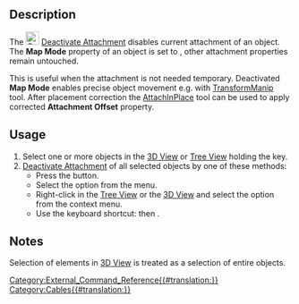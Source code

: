 <languages/>
<translate>

<!--T:1-->
{{Docnav
|[[Cables_AttachInPlace|AttachInPlace]]
|
|[[Cables_Workbench|Cables]]
|IconL=Cables_AttachInPlace.svg
|IconR=
|IconC=Cables_workbench_icon.svg
}}

<!--T:2-->
{{GuiCommand
|Name=Cables DeactivateAttachment
|Icon=Cables_DeactivateAttachment.svg
|MenuLocation=Cable Support → Deactivate Attachment
|Workbenches=[[Cables_Workbench|Cables]]
|Shortcut={{KEY|X}} {{KEY|D}}
|Version=0.3.0
|SeeAlso=[[Cables_AttachInPlace|Cables AttachInPlace]]
}}

==Description== <!--T:3-->

<!--T:4-->
The [[Image:Cables_DeactivateAttachment.svg|24px]] [[Cables_DeactivateAttachment|Deactivate Attachment]] disables current attachment of an object. The '''Map Mode''' property of an object is set to {{Value|Deactivated}}, other attachment properties remain untouched.

<!--T:5-->
This is useful when the attachment is not needed temporary. Deactivated '''Map Mode''' enables precise object movement e.g. with [[Std_TransformManip|TransformManip]] tool. After placement correction the [[Cables_AttachInPlace|AttachInPlace]] tool can be used to apply corrected '''Attachment Offset''' property.

==Usage== <!--T:6-->

<!--T:7-->
# Select one or more objects in the [[3D_View|3D View]] or [[Tree_View|Tree View]] holding the {{KEY|CTRL}} key.
# [[Cables_DeactivateAttachment|Deactivate Attachment]] of all selected objects by one of these methods:
#* Press the {{Button|[[Image:Cables_DeactivateAttachment.svg|16px]] [[Cables_DeactivateAttachment|DeactivateAttachment]]}} button.
#* Select the {{MenuCommand|Cable Support → [[Image:Cables_DeactivateAttachment.svg|16px]] Deactivate Attachment}} option from the menu.
#* Right-click in the [[Tree_View|Tree View]] or the [[3D_View|3D View]] and select the {{MenuCommand|Cable Support → [[Image:Cables_DeactivateAttachment.svg|16px]] Deactivate Attachment}} option from the context menu.
#* Use the keyboard shortcut: {{KEY|X}} then {{KEY|D}}.

==Notes== <!--T:8-->

<!--T:9-->
Selection of elements in [[3D_View|3D View]] is treated as a selection of entire objects.


<!--T:10-->
{{Docnav
|[[Cables_AttachInPlace|AttachInPlace]]
|
|[[Cables_Workbench|Cables]]
|IconL=Cables_AttachInPlace.svg
|IconR=
|IconC=Cables_workbench_icon.svg
}}


</translate>
[[Category:External_Command_Reference{{#translation:}}]]
[[Category:Cables{{#translation:}}]]